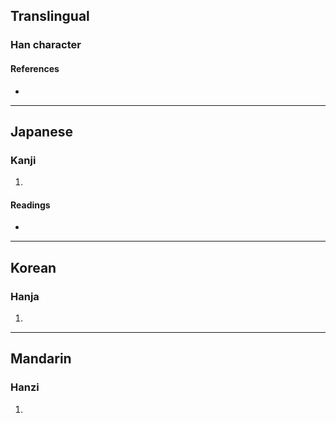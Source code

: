 {{character info/new}}
==Translingual==

===Han character===
{{Han char|rn=15|rad=冫|as=11|sn=13|four=32114|canj=IMUOG|ids=⿰冫崔}}

====References====
* {{Han ref|kx=0133.250|dkj=01699|dj=0298.080|hdz=10300.190|uh=51D7|ud=20951|bh=DCC5|bd=56517}}

----

==Japanese==

===Kanji===
{{ja-kanji|grade=|rs=冫11}}

# {{rfdef|ja|sort=冫11}}

====Readings====
* {{ja-readings|on=[[さい]] (sai), [[ぜ]] (ze)|kun=}}

----

==Korean==

===Hanja===
{{ko-hanja|hangeul=최|rv=choe|mr=ch'oe}}

# {{rfdef|ko|sort=冫11}}

----

==Mandarin==

===Hanzi===
{{cmn-hanzi|pin=[[cuí]] ([[cui2]])|wg=ts'ui<sup>2</sup>}}

# {{rfdef|cmn|sort=冫11}}